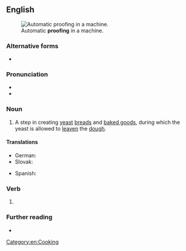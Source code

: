==English==
[[File:Home_Bread_Proofer.jpg|thumb|Automatic '''proofing''' in a machine.]]

===Alternative forms===
* {{l|en|proving}}

===Pronunciation===
* {{IPA|/ˈpɹuːfɪŋ/|lang=en}}
* {{rhymes|uːfɪŋ|lang=en}}

===Noun===
{{en-noun|~}}

# A step in creating [[yeast]] [[bread]]s and [[baked goods]], during which the yeast is allowed to [[leaven]] the [[dough]].
#: {{syn|en|blooming}}
#: {{coordinate terms|en|bulk fermentation}}
#: {{hyper|en|fermentation}}

====Translations====
{{trans-top|step in creating baked goods}}
* German: {{t|de|Stückgare|f}}
* Slovak: {{t|sk|kysnutie}}
{{trans-mid}}
* Spanish: {{t+|es|levantamiento|m}}
{{trans-bottom}}

===Verb===
{{head|en|present participle}}

# {{present participle of|proof|lang=en|nocat=1}}

===Further reading===
* {{pedia|proofing (baking technique)}}

[[Category:en:Cooking]]